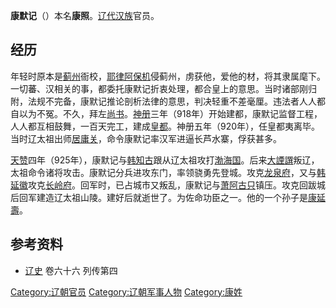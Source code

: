 '''康默记'''（{{Bd|9世纪|？|920年代|？|catIdx=K}}）本名'''康照'''。[[辽代|辽代]][[汉族|汉族]]官员。

== 经历 ==
年轻时原本是[[蓟州|蓟州]]衙校，[[耶律阿保机|耶律阿保机]]侵蓟州，虏获他，爱他的材，将其隶属麾下。一切蕃、汉相关的事，都委托康默记折衷处理，都合皇上的意思。当时诸部刚归附，法规不完备，康默记推论剖析法律的意思，判决轻重不差毫厘。违法者人人都自以为不冤。不久，拜左[[尚书|尚书]]。[[神册|神册]]三年（918年）开始建都，康默记监督工程，人人都互相鼓舞，一百天完工，建成[[辽上京遗址|皇都]]。神册五年（920年），任皇都夷离毕。当时辽太祖出师[[居庸关|居庸关]]，命令康默记率汉军进逼长芦水寨，俘获甚多。

[[天赞|天赞]]四年（925年），康默记与[[韩知古|韩知古]]跟从辽太祖攻打[[渤海国|渤海国]]。后来[[大諲譔|大諲譔]]叛辽，太祖命令诸将攻击。康默记分兵进攻东门，率领骁勇先登城。攻克[[龙泉府|龙泉府]]，又与[[韩延徽|韩延徽]]攻克[[长岭府|长岭府]]。回军时，已占城市又叛乱，康默记与[[萧阿古只|萧阿古只]]镇压。攻克回跋城后回军建造辽太祖山陵。建好后就逝世了。为佐命功臣之一。他的一个孙子是[[康延壽|康延壽]]。

== 参考资料 ==
*[[辽史|辽史]] 卷六十六 列传第四 

[[Category:辽朝官员|Category:辽朝官员]]
[[Category:辽朝军事人物|Category:辽朝军事人物]]
[[Category:康姓|Category:康姓]]